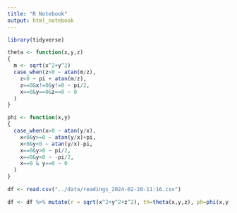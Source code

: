 ```yaml
---
title: "R Notebook"
output: html_notebook
---
```


```r
library(tidyverse)

theta <- function(x,y,z)
{
  m <- sqrt(x^2+y^2)
  case_when(z>0 ~ atan(m/z),
    z<0 ~ pi + atan(m/z),
    z==0&x!=0&y!=0 ~ pi/2,
    x==0&y==0&z==0 ~ 0
  )
}

phi <- function(x,y)
{
  case_when(x>0 ~ atan(y/x),
    x<0&y>=0 ~ atan(y/x)+pi,
    x<0&y<0 ~ atan(y/x)-pi,
    x==0&y>0 ~ pi/2,
    x==0&y<0 ~ -pi/2,
    x==0 & y==0 ~ 0
  )
}

```

```r
df <- read.csv("../data/readings_2024-02-20-11:16.csv")
```

```r
df <- df %>% mutate(r = sqrt(x^2+y^2+z^2), th=theta(x,y,z), ph=phi(x,y))
```


